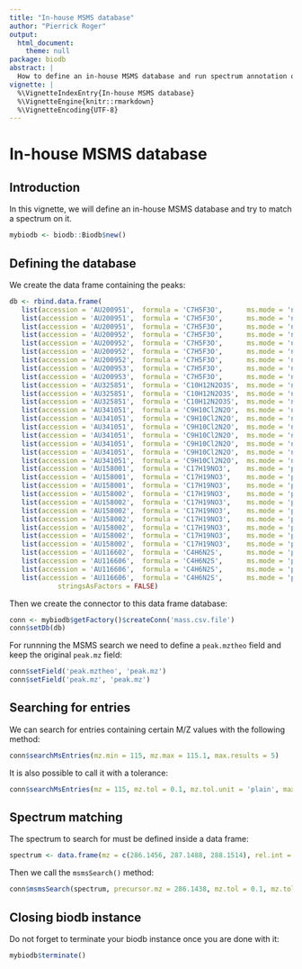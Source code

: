 ```yaml
---
title: "In-house MSMS database"
author: "Pierrick Roger"
output:
  html_document:
    theme: null
package: biodb
abstract: |
  How to define an in-house MSMS database and run spectrum annotation on it.
vignette: |
  %\VignetteIndexEntry{In-house MSMS database}
  %\VignetteEngine{knitr::rmarkdown}
  %\VignetteEncoding{UTF-8}
---
```


# In-house MSMS database

## Introduction

In this vignette, we will define an in-house MSMS database and try to match a spectrum on it.

```r
mybiodb <- biodb::Biodb$new()
```

## Defining the database

We create the data frame containing the peaks:
```r
db <- rbind.data.frame(
   list(accession = 'AU200951',  formula = 'C7H5F3O',      ms.mode = 'neg',     ms.level = 2, peak.mz = 161.0238, peak.intensity = 38176  , peak.relative.intensity = 100     , peak.formula = 'C7H4F3O-',           msprecannot = '[M-H]-',       msprecmz = 161.022 ,   peak.attr = '[M-H]-'     ),
   list(accession = 'AU200951',  formula = 'C7H5F3O',      ms.mode = 'neg',     ms.level = 2, peak.mz = 162.0274, peak.intensity = 1780   , peak.relative.intensity = 4.604605, peak.formula = 'C6[13]CH4F3O-',      msprecannot = '[M-H]-',       msprecmz = 161.022 ,   peak.attr = NA_character_),
   list(accession = 'AU200951',  formula = 'C7H5F3O',      ms.mode = 'neg',     ms.level = 2, peak.mz = 141.0167, peak.intensity = 616    , peak.relative.intensity = 1.601602, peak.formula = 'C7H3F2O-',           msprecannot = '[M-H]-',       msprecmz = 161.022 ,   peak.attr = NA_character_),
   list(accession = 'AU200952',  formula = 'C7H5F3O',      ms.mode = 'neg',     ms.level = 2, peak.mz = 161.0246, peak.intensity = 6180   , peak.relative.intensity = 100     , peak.formula = 'C7H4F3O-',           msprecannot = '[M-H]-',       msprecmz = 161.022 ,   peak.attr = '[M-H]-'     ),
   list(accession = 'AU200952',  formula = 'C7H5F3O',      ms.mode = 'neg',     ms.level = 2, peak.mz = 141.0184, peak.intensity = 1384   , peak.relative.intensity = 22.32232, peak.formula = 'C7H3F2O-',           msprecannot = '[M-H]-',       msprecmz = 161.022 ,   peak.attr = NA_character_),
   list(accession = 'AU200952',  formula = 'C7H5F3O',      ms.mode = 'neg',     ms.level = 2, peak.mz = 121.0113, peak.intensity = 1180   , peak.relative.intensity = 19.01902, peak.formula = 'C7H2FO-',            msprecannot = '[M-H]-',       msprecmz = 161.022 ,   peak.attr = NA_character_),
   list(accession = 'AU200952',  formula = 'C7H5F3O',      ms.mode = 'neg',     ms.level = 2, peak.mz = 162.0282, peak.intensity = 388    , peak.relative.intensity = 6.206206, peak.formula = 'C6[13]CH4F3O-',      msprecannot = '[M-H]-',       msprecmz = 161.022 ,   peak.attr = NA_character_),
   list(accession = 'AU200953',  formula = 'C7H5F3O',      ms.mode = 'neg',     ms.level = 2, peak.mz = 121.0113, peak.intensity = 828    , peak.relative.intensity = 100     , peak.formula = 'C7H2FO-',            msprecannot = '[M-H]-',       msprecmz = 161.022 ,   peak.attr = NA_character_),
   list(accession = 'AU200953',  formula = 'C7H5F3O',      ms.mode = 'neg',     ms.level = 2, peak.mz = 141.0174, peak.intensity = 300    , peak.relative.intensity = 36.13614, peak.formula = 'C7H3F2O-',           msprecannot = '[M-H]-',       msprecmz = 161.022 ,   peak.attr = NA_character_),
   list(accession = 'AU325851',  formula = 'C10H12N2O3S',  ms.mode = 'neg',     ms.level = 2, peak.mz = 239.0502, peak.intensity = 4580   , peak.relative.intensity = 100     , peak.formula = 'C10H11N2O3S-',       msprecannot = '[M-H]-',       msprecmz = 239.0496,   peak.attr = '[M-H]-'     ),
   list(accession = 'AU325851',  formula = 'C10H12N2O3S',  ms.mode = 'neg',     ms.level = 2, peak.mz = 240.0525, peak.intensity = 468    , peak.relative.intensity = 10.21021, peak.formula = 'C9[13]CH11N2O3S-',   msprecannot = '[M-H]-',       msprecmz = 239.0496,   peak.attr = NA_character_),
   list(accession = 'AU325851',  formula = 'C10H12N2O3S',  ms.mode = 'neg',     ms.level = 2, peak.mz = 241.0471, peak.intensity = 312    , peak.relative.intensity = 6.806807, peak.formula = 'C10H11N2O3[34]S-',   msprecannot = '[M-H]-',       msprecmz = 239.0496,   peak.attr = NA_character_),
   list(accession = 'AU341051',  formula = 'C9H10Cl2N2O',  ms.mode = 'neg',     ms.level = 2, peak.mz = 231.0102, peak.intensity = 30800  , peak.relative.intensity = 100     , peak.formula = 'C9H9Cl2N2O- [M-H]-', msprecannot = '[M-H]-',       msprecmz = 231.0097,   peak.attr = NA_character_),
   list(accession = 'AU341051',  formula = 'C9H10Cl2N2O',  ms.mode = 'neg',     ms.level = 2, peak.mz = 233.0077, peak.intensity = 13532  , peak.relative.intensity = 43.84384, peak.formula = 'C9H9Cl[37]ClN2O-',   msprecannot = '[M-H]-',       msprecmz = 231.0097,   peak.attr = NA_character_),
   list(accession = 'AU341051',  formula = 'C9H10Cl2N2O',  ms.mode = 'neg',     ms.level = 2, peak.mz = 232.0129, peak.intensity = 2024   , peak.relative.intensity = 6.506507, peak.formula = 'C8[13]CH9Cl2N2O-',   msprecannot = '[M-H]-',       msprecmz = 231.0097,   peak.attr = NA_character_),
   list(accession = 'AU341051',  formula = 'C9H10Cl2N2O',  ms.mode = 'neg',     ms.level = 2, peak.mz = 185.9529, peak.intensity = 1672   , peak.relative.intensity = 5.405405, peak.formula = 'C7H2Cl2NO-',         msprecannot = '[M-H]-',       msprecmz = 231.0097,   peak.attr = NA_character_),
   list(accession = 'AU341051',  formula = 'C9H10Cl2N2O',  ms.mode = 'neg',     ms.level = 2, peak.mz = 187.9496, peak.intensity = 868    , peak.relative.intensity = 2.802803, peak.formula = 'C7H2Cl[37]ClNO-',    msprecannot = '[M-H]-',       msprecmz = 231.0097,   peak.attr = NA_character_),
   list(accession = 'AU341051',  formula = 'C9H10Cl2N2O',  ms.mode = 'neg',     ms.level = 2, peak.mz = 159.9737, peak.intensity = 844    , peak.relative.intensity = 2.702703, peak.formula = 'C6H4Cl2N-',          msprecannot = '[M-H]-',       msprecmz = 231.0097,   peak.attr = NA_character_),
   list(accession = 'AU341051',  formula = 'C9H10Cl2N2O',  ms.mode = 'neg',     ms.level = 2, peak.mz = 161.9711, peak.intensity = 404    , peak.relative.intensity = 1.301301, peak.formula = 'C6H4Cl[37]ClN-',     msprecannot = '[M-H]-',       msprecmz = 231.0097,   peak.attr = NA_character_),
   list(accession = 'AU158001',  formula = 'C17H19NO3',    ms.mode = 'pos',     ms.level = 2, peak.mz = 286.1456, peak.intensity = 1073792, peak.relative.intensity = 100     , peak.formula = 'C17H20NO3+',         msprecannot = '[M+H]+',       msprecmz = 286.1438,   peak.attr = '[M+H]+'     ),
   list(accession = 'AU158001',  formula = 'C17H19NO3',    ms.mode = 'pos',     ms.level = 2, peak.mz = 287.1488, peak.intensity = 157332 , peak.relative.intensity = 14.61461, peak.formula = 'C16[13]CH20NO3+',    msprecannot = '[M+H]+',       msprecmz = 286.1438,   peak.attr = NA_character_),
   list(accession = 'AU158001',  formula = 'C17H19NO3',    ms.mode = 'pos',     ms.level = 2, peak.mz = 288.1514, peak.intensity = 15604  , peak.relative.intensity = 1.401401, peak.formula = 'C15[13]C2H20NO3+',   msprecannot = '[M+H]+',       msprecmz = 286.1438,   peak.attr = NA_character_),
   list(accession = 'AU158002',  formula = 'C17H19NO3',    ms.mode = 'pos',     ms.level = 2, peak.mz = 286.1457, peak.intensity = 1338896, peak.relative.intensity = 100     , peak.formula = 'C17H20NO3+',         msprecannot = '[M+H]+',       msprecmz = 286.1438,   peak.attr = '[M+H]+'     ),
   list(accession = 'AU158002',  formula = 'C17H19NO3',    ms.mode = 'pos',     ms.level = 2, peak.mz = 287.1489, peak.intensity = 227244 , peak.relative.intensity = 16.91692, peak.formula = 'C16[13]CH20NO3+',    msprecannot = '[M+H]+',       msprecmz = 286.1438,   peak.attr = NA_character_),
   list(accession = 'AU158002',  formula = 'C17H19NO3',    ms.mode = 'pos',     ms.level = 2, peak.mz = 229.0869, peak.intensity = 20980  , peak.relative.intensity = 1.501502, peak.formula = 'C14H13O3+',          msprecannot = '[M+H]+',       msprecmz = 286.1438,   peak.attr = NA_character_),
   list(accession = 'AU158002',  formula = 'C17H19NO3',    ms.mode = 'pos',     ms.level = 2, peak.mz = 288.1513, peak.intensity = 19640  , peak.relative.intensity = 1.401401, peak.formula = 'C15[13]C2H20NO3+',   msprecannot = '[M+H]+',       msprecmz = 286.1438,   peak.attr = NA_character_),
   list(accession = 'AU158002',  formula = 'C17H19NO3',    ms.mode = 'pos',     ms.level = 2, peak.mz = 201.0918, peak.intensity = 19520  , peak.relative.intensity = 1.401401, peak.formula = 'C13H13O2+',          msprecannot = '[M+H]+',       msprecmz = 286.1438,   peak.attr = NA_character_),
   list(accession = 'AU158002',  formula = 'C17H19NO3',    ms.mode = 'pos',     ms.level = 2, peak.mz = 268.1343, peak.intensity = 8808   , peak.relative.intensity = 0.600600, peak.formula = 'C17H18NO2+',         msprecannot = '[M+H]+',       msprecmz = 286.1438,   peak.attr = NA_character_),
   list(accession = 'AU158002',  formula = 'C17H19NO3',    ms.mode = 'pos',     ms.level = 2, peak.mz = 211.076 , peak.intensity = 8660   , peak.relative.intensity = 0.600600, peak.formula = 'C14H11O2+',          msprecannot = '[M+H]+',       msprecmz = 286.1438,   peak.attr = NA_character_),
   list(accession = 'AU116602',  formula = 'C4H6N2S',      ms.mode = 'pos',     ms.level = 2, peak.mz = 115.0334, peak.intensity = 6556   , peak.relative.intensity = 100     , peak.formula = 'C4H7N2S+',           msprecannot = '[M+H]+',       msprecmz = 115.0324,   peak.attr = '[M+H]+'     ),
   list(accession = 'AU116606',  formula = 'C4H6N2S',      ms.mode = 'pos',     ms.level = 2, peak.mz = 115.0334, peak.intensity = 39940  , peak.relative.intensity = 100     , peak.formula = 'C4H7N2S+',           msprecannot = '[M+H]+',       msprecmz = 115.0324,   peak.attr = '[M+H]+'     ),
   list(accession = 'AU116606',  formula = 'C4H6N2S',      ms.mode = 'pos',     ms.level = 2, peak.mz = 116.0365, peak.intensity = 2808   , peak.relative.intensity = 7.007007, peak.formula = 'C3[13]CH7N2S+',      msprecannot = '[M+H]+',       msprecmz = 115.0324,   peak.attr = NA_character_),
   list(accession = 'AU116606',  formula = 'C4H6N2S',      ms.mode = 'pos',     ms.level = 2, peak.mz = 117.0293, peak.intensity = 2596   , peak.relative.intensity = 6.406406, peak.formula = 'C4H7N2[34]S+',       msprecannot = '[M+H]+',       msprecmz = 115.0324,   peak.attr = NA_character_),
            stringsAsFactors = FALSE)
```

Then we create the connector to this data frame database:
```r
conn <- mybiodb$getFactory()$createConn('mass.csv.file')
conn$setDb(db)
```

For runnning the MSMS search we need to define a `peak.mztheo` field and keep the original `peak.mz` field:
```r
conn$setField('peak.mztheo', 'peak.mz')
conn$setField('peak.mz', 'peak.mz')
```

## Searching for entries

We can search for entries containing certain M/Z values with the following method:
```r
conn$searchMsEntries(mz.min = 115, mz.max = 115.1, max.results = 5)
```

It is also possible to call it with a tolerance:
```r
conn$searchMsEntries(mz = 115, mz.tol = 0.1, mz.tol.unit = 'plain', max.results = 5)
```

## Spectrum matching

The spectrum to search for must be defined inside a data frame:
```r
spectrum <- data.frame(mz = c(286.1456, 287.1488, 288.1514), rel.int = c(100, 45, 18))
```

Then we call the `msmsSearch()` method:
```r
conn$msmsSearch(spectrum, precursor.mz = 286.1438, mz.tol = 0.1, mz.tol.unit = 'plain', ms.mode = 'pos')
```

## Closing biodb instance

Do not forget to terminate your biodb instance once you are done with it:
```r
mybiodb$terminate()
```
